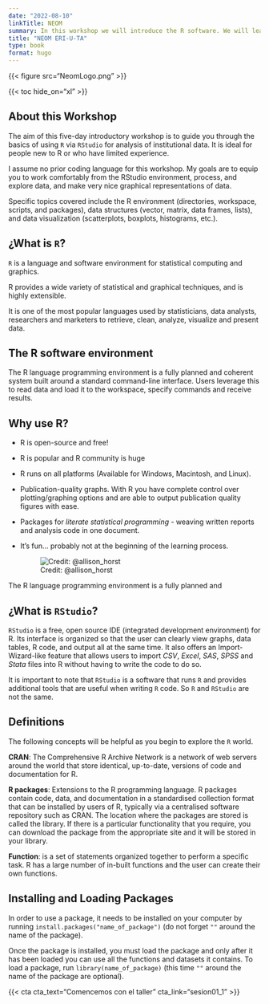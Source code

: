 ```yaml
---
date: "2022-08-10"
linkTitle: NEOM
summary: In this workshop we will introduce the R software. We will learn basic tools for data visualization and analysis. Finally, we will learn how to create automatic reports.
title: "NEOM ERI-U-TA"
type: book
format: hugo
---
```


{{< figure src="NeomLogo.png" >}}

{{< toc hide_on="xl" >}}

## About this Workshop

The aim of this five-day introductory workshop is to guide you through the basics of using `R` via `RStudio` for analysis of institutional data. It is ideal for people new to R or who have limited experience.

I assume no prior coding language for this workshop. My goals are to equip you to work comfortably from the RStudio environment, process, and explore data, and make very nice graphical representations of data.

Specific topics covered include the R environment (directories, workspace, scripts, and packages), data structures (vector, matrix, data frames, lists), and data visualization (scatterplots, boxplots, histograms, etc.).

## ¿What is `R`?

`R` is a language and software environment for statistical computing and graphics.

R provides a wide variety of statistical and graphical techniques, and is highly extensible.

It is one of the most popular languages used by statisticians, data analysts, researchers and marketers to retrieve, clean, analyze, visualize and present data.

## The R software environment

The R language programming environment is a fully planned and coherent system built around a standard command-line interface. Users leverage this to read data and load it to the workspace, specify commands and receive results.

## Why use R?

-   R is open-source and free!

-   R is popular and R community is huge

-   R runs on all platforms (Available for Windows, Macintosh, and Linux).

-   Publication-quality graphs. With R you have complete control over plotting/graphing options and are able to output publication quality figures with ease.

-   Packages for *literate statistical programming* - weaving written reports and analysis code in one document.

-   It's fun... probably not at the beginning of the learning process.

    ![Credit: \@allison_horst](r_rollercoaster.png)

The R language programming environment is a fully planned and

## ¿What is `RStudio`?

`RStudio` is a free, open source IDE (integrated development environment) for R. Its interface is organized so that the user can clearly view graphs, data tables, R code, and output all at the same time. It also offers an Import-Wizard-like feature that allows users to import *CSV*, *Excel*, *SAS*, *SPSS* and *Stata* files into R without having to write the code to do so.

It is important to note that `RStudio` is a software that runs `R` and provides additional tools that are useful when writing `R` code. So `R` and `RStudio` are not the same.

## Definitions

The following concepts will be helpful as you begin to explore the `R` world.

**CRAN**: The Comprehensive R Archive Network is a network of web servers around the world that store identical, up-to-date, versions of code and documentation for R.

**R packages**: Extensions to the R programming language. R packages contain code, data, and documentation in a standardised collection format that can be installed by users of R, typically via a centralised software repository such as CRAN. The location where the packages are stored is called the library. If there is a particular functionality that you require, you can download the package from the appropriate site and it will be stored in your library.

**Function**: is a set of statements organized together to perform a specific task. R has a large number of in-built functions and the user can create their own functions.

## Installing and Loading Packages

In order to use a package, it needs to be installed on your computer by running `install.packages("name_of_package")` (do not forget `""` around the name of the package).

Once the package is installed, you must load the package and only after it has been loaded you can use all the functions and datasets it contains. To load a package, run `library(name_of_package)` (this time `""` around the name of the package are optional).

{{< cta cta_text="Comencemos con el taller" cta_link="sesion01_1" >}}
